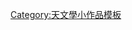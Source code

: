 {{asbox
| image     = Cluster stub.PNG
| pix       = 35
| subject   = 
| qualifier = 與[[星團]]相關
| category  = 星團小作品
| tempsort  = 
| name      = Template:Star-cluster-stub
}}<noinclude>
[[Category:天文學小作品模板]]
</noinclude>